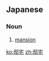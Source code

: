 ==Japanese==
{{ja-kanjitab|てい|たく|yomi=o}}

===Noun===
{{ja-noun|ていたく}}

# [[mansion]] {{gloss|large house or building}}

[[ko:邸宅]]
[[zh:邸宅]]